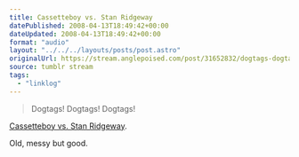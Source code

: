 ```yaml
---
title: Cassetteboy vs. Stan Ridgeway
datePublished: 2008-04-13T18:49:42+00:00
dateUpdated: 2008-04-13T18:49:42+00:00
format: "audio"
layout: "../../../layouts/posts/post.astro"
originalUrl: https://stream.anglepoised.com/post/31652832/dogtags-dogtags-dogtags-cassetteboy-vs-stan
source: tumblr stream
tags:
  - "linklog"
---
```



<YouTube id="https://www.youtube.com/watch?v=-3FlckwJb6E" />

> Dogtags! Dogtags! Dogtags!

[Cassetteboy vs. Stan Ridgeway][1].

Old, messy but good.

[1]: https://www.youtube.com/watch?v=-3FlckwJb6E
